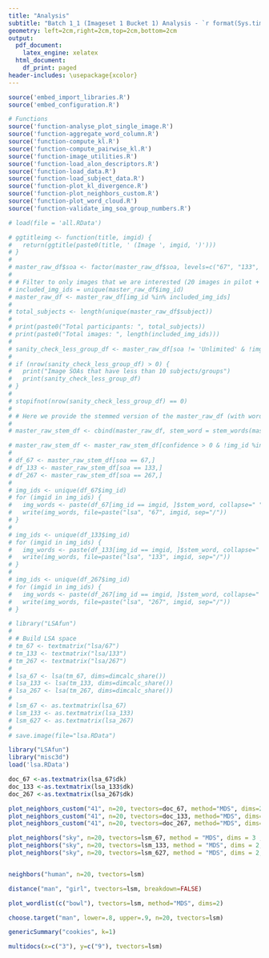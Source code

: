 ```yaml
---
title: "Analysis"
subtitle: "Batch 1_1 (Imageset 1 Bucket 1) Analysis - `r format(Sys.time(), '%d %B, %Y')`"
geometry: left=2cm,right=2cm,top=2cm,bottom=2cm
output:
  pdf_document:
    latex_engine: xelatex
  html_document:
    df_print: paged
header-includes: \usepackage{xcolor}
---
```


```r
source('embed_import_libraries.R')
source('embed_configuration.R')

# Functions
source('function-analyse_plot_single_image.R')
source('function-aggregate_word_column.R')
source('function-compute_kl.R')
source('function-compute_pairwise_kl.R')
source('function-image_utilities.R')
source('function-load_alon_descriptors.R')
source('function-load_data.R')
source('function-load_subject_data.R')
source('function-plot_kl_divergence.R')
source('function-plot_neighbors_custom.R')
source('function-plot_word_cloud.R')
source('function-validate_img_soa_group_numbers.R')
```

```r
# load(file = 'all.RData')
```


```r
# ggtitleimg <- function(title, imgid) {
#   return(ggtitle(paste0(title, ' (Image ', imgid, ')')))
# }
# 
# master_raw_df$soa <- factor(master_raw_df$soa, levels=c("67", "133", "267", "Unlimited"))
# 
# # Filter to only images that we are interested (20 images in pilot + 3 practice images)
# included_img_ids = unique(master_raw_df$img_id) 
# master_raw_df <- master_raw_df[img_id %in% included_img_ids]
# 
# total_subjects <- length(unique(master_raw_df$subject))
#   
# print(paste0("Total participants: ", total_subjects))
# print(paste0("Total images: ", length(included_img_ids)))
# 
# sanity_check_less_group_df <- master_raw_df[soa != 'Unlimited' & !img_id %in% c(3, 9, 14), length(unique(group)), by = c("img_id", "soa")][order(img_id, soa)][V1 < 10]
# 
# if (nrow(sanity_check_less_group_df) > 0) {
#   print("Image SOAs that have less than 10 subjects/groups")
#   print(sanity_check_less_group_df)
# }
# 
# stopifnot(nrow(sanity_check_less_group_df) == 0)
# 
# # Here we provide the stemmed version of the master_raw_df (with word column replaced by the concatenate words that consider the same)
# 
# master_raw_stem_df <- cbind(master_raw_df, stem_word = stem_words(master_raw_df$word)$stem_word)
```

```r

# master_raw_stem_df <- master_raw_stem_df[confidence > 0 & !img_id %in% c(3, 9, 14), ]
# 
# df_67 <- master_raw_stem_df[soa == 67,]
# df_133 <- master_raw_stem_df[soa == 133,]
# df_267 <- master_raw_stem_df[soa == 267,]
# 
# img_ids <- unique(df_67$img_id)
# for (imgid in img_ids) {
#   img_words <- paste(df_67[img_id == imgid, ]$stem_word, collapse=" ")
#   write(img_words, file=paste("lsa", "67", imgid, sep="/"))
# }
# 
# img_ids <- unique(df_133$img_id)
# for (imgid in img_ids) {
#   img_words <- paste(df_133[img_id == imgid, ]$stem_word, collapse=" ")
#   write(img_words, file=paste("lsa", "133", imgid, sep="/"))
# }
# 
# img_ids <- unique(df_267$img_id)
# for (imgid in img_ids) {
#   img_words <- paste(df_267[img_id == imgid, ]$stem_word, collapse=" ")
#   write(img_words, file=paste("lsa", "267", imgid, sep="/"))
# }
```

```r
# library("LSAfun")
# 
# # Build LSA space
# tm_67 <- textmatrix("lsa/67")
# tm_133 <- textmatrix("lsa/133")
# tm_267 <- textmatrix("lsa/267")
# 
# lsa_67 <- lsa(tm_67, dims=dimcalc_share())
# lsa_133 <- lsa(tm_133, dims=dimcalc_share())
# lsa_267 <- lsa(tm_267, dims=dimcalc_share())
# 
# lsm_67 <- as.textmatrix(lsa_67)
# lsm_133 <- as.textmatrix(lsa_133)
# lsm_627 <- as.textmatrix(lsa_267)
# 
# save.image(file="lsa.RData")
```

```r
library("LSAfun")
library("misc3d")
load('lsa.RData')

doc_67 <-as.textmatrix(lsa_67$dk)
doc_133 <-as.textmatrix(lsa_133$dk)
doc_267 <-as.textmatrix(lsa_267$dk)

plot_neighbors_custom("41", n=20, tvectors=doc_67, method="MDS", dims=2)
plot_neighbors_custom("41", n=20, tvectors=doc_133, method="MDS", dims=2)
plot_neighbors_custom("41", n=20, tvectors=doc_267, method="MDS", dims=2)

plot_neighbors("sky", n=20, tvectors=lsm_67, method = "MDS", dims = 3 , cex = 1.2)
plot_neighbors("sky", n=20, tvectors=lsm_133, method = "MDS", dims = 2, cex = 1.2)
plot_neighbors("sky", n=20, tvectors=lsm_627, method = "MDS", dims = 2, cex = 1.2)


neighbors("human", n=20, tvectors=lsm)

distance("man", "girl", tvectors=lsm, breakdown=FALSE)

plot_wordlist(c("bowl"), tvectors=lsm, method="MDS", dims=2)

choose.target("man", lower=.8, upper=.9, n=20, tvectors=lsm)

genericSummary("cookies", k=1)

multidocs(x=c("3"), y=c("9"), tvectors=lsm)

```



